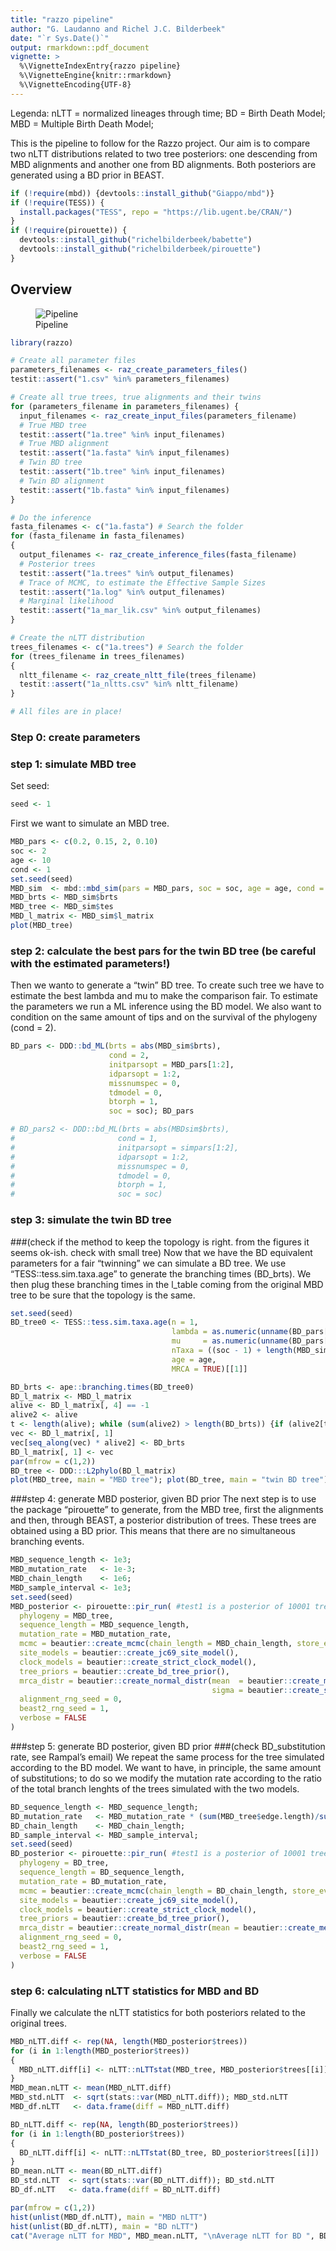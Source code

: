 ```yaml
---
title: "razzo pipeline"
author: "G. Laudanno and Richel J.C. Bilderbeek"
date: "`r Sys.Date()`"
output: rmarkdown::pdf_document
vignette: >
  %\VignetteIndexEntry{razzo pipeline}
  %\VignetteEngine{knitr::rmarkdown}
  %\VignetteEncoding{UTF-8}
---
```


Legenda:
nLTT = normalized lineages through time;
BD = Birth Death Model;
MBD = Multiple Birth Death Model;

This is the pipeline to follow for the Razzo project. Our aim is to compare two nLTT distributions related to two tree posteriors: one descending from MBD alignments and another one from BD alignments. Both posteriors are generated using a BD prior in BEAST.

```r
if (!require(mbd)) {devtools::install_github("Giappo/mbd")}
if (!require(TESS)) {
  install.packages("TESS", repo = "https://lib.ugent.be/CRAN/")
}
if (!require(pirouette)) {
  devtools::install_github("richelbilderbeek/babette")
  devtools::install_github("richelbilderbeek/pirouette")
}
```

## Overview

![Pipeline](pipeline.png)

```r
library(razzo)

# Create all parameter files
parameters_filenames <- raz_create_parameters_files()
testit::assert("1.csv" %in% parameters_filenames)

# Create all true trees, true alignments and their twins
for (parameters_filename in parameters_filenames) {
  input_filenames <- raz_create_input_files(parameters_filename)
  # True MBD tree
  testit::assert("1a.tree" %in% input_filenames)
  # True MBD alignment
  testit::assert("1a.fasta" %in% input_filenames)
  # Twin BD tree
  testit::assert("1b.tree" %in% input_filenames)
  # Twin BD alignment
  testit::assert("1b.fasta" %in% input_filenames)
}

# Do the inference
fasta_filenames <- c("1a.fasta") # Search the folder
for (fasta_filename in fasta_filenames) 
{
  output_filenames <- raz_create_inference_files(fasta_filename)
  # Posterior trees
  testit::assert("1a.trees" %in% output_filenames)
  # Trace of MCMC, to estimate the Effective Sample Sizes
  testit::assert("1a.log" %in% output_filenames)
  # Marginal likelihood
  testit::assert("1a_mar_lik.csv" %in% output_filenames)
}

# Create the nLTT distribution
trees_filenames <- c("1a.trees") # Search the folder
for (trees_filename in trees_filenames)
{
  nltt_filename <- raz_create_nltt_file(trees_filename)
  testit::assert("1a_nltts.csv" %in% nltt_filename)
}

# All files are in place!
```

### Step 0: create parameters


### step 1: simulate MBD tree

Set seed:

```r
seed <- 1
```

First we want to simulate an MBD tree.

```r
MBD_pars <- c(0.2, 0.15, 2, 0.10)
soc <- 2
age <- 10
cond <- 1
set.seed(seed)
MBD_sim  <- mbd::mbd_sim(pars = MBD_pars, soc = soc, age = age, cond = cond)
MBD_brts <- MBD_sim$brts
MBD_tree <- MBD_sim$tes
MBD_l_matrix <- MBD_sim$l_matrix
plot(MBD_tree)
```

### step 2: calculate the best pars for the twin BD tree (be careful with the estimated parameters!)
Then we wanto to generate a "twin" BD tree. To create such tree we have to estimate the best lambda and mu to make the comparison fair. 
To estimate the parameters we run a ML inference using the BD model.
We also want to condition on the same amount of tips and on the survival of the phylogeny (cond = 2).

```r
BD_pars <- DDD::bd_ML(brts = abs(MBD_sim$brts),
                      cond = 2,
                      initparsopt = MBD_pars[1:2],
                      idparsopt = 1:2,
                      missnumspec = 0,
                      tdmodel = 0,
                      btorph = 1,
                      soc = soc); BD_pars

# BD_pars2 <- DDD::bd_ML(brts = abs(MBDsim$brts),
#                       cond = 1,
#                       initparsopt = simpars[1:2],
#                       idparsopt = 1:2,
#                       missnumspec = 0,
#                       tdmodel = 0,
#                       btorph = 1,
#                       soc = soc)

```


### step 3: simulate the twin BD tree
###(check if the method to keep the topology is right. from the figures it seems ok-ish. check with small tree)
Now that we have the BD equivalent parameters for a fair "twinning" we can simulate a BD tree.
We use "TESS::tess.sim.taxa.age" to generate the branching times (BD_brts). 
We then plug these branching times in the l_table coming from the original MBD tree to be sure that the topology is the same.

```r
set.seed(seed)
BD_tree0 <- TESS::tess.sim.taxa.age(n = 1,
                                    lambda = as.numeric(unname(BD_pars[1])),
                                    mu     = as.numeric(unname(BD_pars[2])),
                                    nTaxa = ((soc - 1) + length(MBD_sim$brts)),
                                    age = age,
                                    MRCA = TRUE)[[1]]

BD_brts <- ape::branching.times(BD_tree0)
BD_l_matrix <- MBD_l_matrix
alive <- BD_l_matrix[, 4] == -1
alive2 <- alive
t <- length(alive); while (sum(alive2) > length(BD_brts)) {if (alive2[t] == 1) {alive2[t] = 0}; t = t - 1}
vec <- BD_l_matrix[, 1]
vec[seq_along(vec) * alive2] <- BD_brts
BD_l_matrix[, 1] <- vec
par(mfrow = c(1,2))
BD_tree <- DDD:::L2phylo(BD_l_matrix)
plot(MBD_tree, main = "MBD tree"); plot(BD_tree, main = "twin BD tree")
```

###step 4: generate MBD posterior, given BD prior
The next step is to use the package "pirouette" to generate, from the MBD tree, first the alignments and then, through BEAST, a posterior distribution of trees. These trees are obtained using a BD prior. This means that there are no simultaneous branching events.

```r
MBD_sequence_length <- 1e3;
MBD_mutation_rate   <- 1e-3;
MBD_chain_length    <- 1e6;
MBD_sample_interval <- 1e3;
set.seed(seed)
MBD_posterior <- pirouette::pir_run( #test1 is a posterior of 10001 trees generated from sim_tes[[1]]
  phylogeny = MBD_tree,
  sequence_length = MBD_sequence_length,
  mutation_rate = MBD_mutation_rate,
  mcmc = beautier::create_mcmc(chain_length = MBD_chain_length, store_every = MBD_sample_interval), #store_every = -1
  site_models = beautier::create_jc69_site_model(),
  clock_models = beautier::create_strict_clock_model(),
  tree_priors = beautier::create_bd_tree_prior(),
  mrca_distr = beautier::create_normal_distr(mean  = beautier::create_mean_param(value = age), 
                                             sigma = beautier::create_sigma_param(value = 0.001)),
  alignment_rng_seed = 0,
  beast2_rng_seed = 1,
  verbose = FALSE
)
```

###step 5: generate BD posterior, given BD prior
###(check BD_substitution rate, see Rampal's email)
We repeat the same process for the tree simulated according to the BD model. We want to have, in principle, the same amount of substitutions; to do so we modify the mutation rate according to the ratio of the total branch lenghts of the trees simulated with the two models.

```r
BD_sequence_length <- MBD_sequence_length;
BD_mutation_rate   <- MBD_mutation_rate * (sum(MBD_tree$edge.length)/sum(BD_tree$edge.length));
BD_chain_length    <- MBD_chain_length;
BD_sample_interval <- MBD_sample_interval;
set.seed(seed)
BD_posterior <- pirouette::pir_run( #test1 is a posterior of 10001 trees generated from sim_tes[[1]]
  phylogeny = BD_tree,
  sequence_length = BD_sequence_length,
  mutation_rate = BD_mutation_rate,
  mcmc = beautier::create_mcmc(chain_length = BD_chain_length, store_every = BD_sample_interval), #store_every = -1
  site_models = beautier::create_jc69_site_model(),
  clock_models = beautier::create_strict_clock_model(),
  tree_priors = beautier::create_bd_tree_prior(),
  mrca_distr = beautier::create_normal_distr(mean = beautier::create_mean_param(value = age), sigma = beautier::create_sigma_param(value = 0.001)),
  alignment_rng_seed = 0,
  beast2_rng_seed = 1,
  verbose = FALSE
)
```

### step 6: calculating nLTT statistics for MBD and BD
Finally we calculate the nLTT statistics for both posteriors related to the original trees.

```r
MBD_nLTT.diff <- rep(NA, length(MBD_posterior$trees))
for (i in 1:length(MBD_posterior$trees))
{
  MBD_nLTT.diff[i] <- nLTT::nLTTstat(MBD_tree, MBD_posterior$trees[[i]])
}
MBD_mean.nLTT <- mean(MBD_nLTT.diff)
MBD_std.nLTT  <- sqrt(stats::var(MBD_nLTT.diff)); MBD_std.nLTT
MBD_df.nLTT   <- data.frame(diff = MBD_nLTT.diff)

BD_nLTT.diff <- rep(NA, length(BD_posterior$trees))
for (i in 1:length(BD_posterior$trees))
{
  BD_nLTT.diff[i] <- nLTT::nLTTstat(BD_tree, BD_posterior$trees[[i]])
}
BD_mean.nLTT <- mean(BD_nLTT.diff)
BD_std.nLTT  <- sqrt(stats::var(BD_nLTT.diff)); BD_std.nLTT
BD_df.nLTT   <- data.frame(diff = BD_nLTT.diff)

par(mfrow = c(1,2))
hist(unlist(MBD_df.nLTT), main = "MBD nLTT")
hist(unlist(BD_df.nLTT), main = "BD nLTT")
cat("Average nLTT for MBD", MBD_mean.nLTT, "\nAverage nLTT for BD ", BD_mean.nLTT)
```


